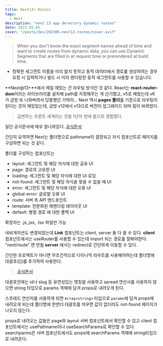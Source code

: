 ```yaml
---
title: Next13+ Routes
tags:
  - Next
description: "next 13 app derectory dynamic routes"
date: 2023.05.05
cover: "/posts/dev/202305-next13-routes/cover.avif"
---
```


> When you don't know the exact segment names ahead of time and want to create routes from dynamic data, you can use Dynamic Segments that are filled in at request time or prerendered at build time.

- 정확한 세그먼트 이름을 미리 알지 못하고 동적 데이터에서 경로를 생성하려는 경우 요청 시 입력하거나 빌드 시 미리 렌더링한 동적 세그먼트를 사용할 수 있습니다.

**Next@13+**에서 제일 재밌는 건 라우팅 방식인 것 같다.
React는 **react-router-dom**이라는 라이브러리를 설치해 path를 지정해주는 게 신기했고, v5로 배웠는데 v6가 금방 또 나와버려서 당황했던 기억이...
Next 역시 **pages 폴더**를 기준으로 라우팅이 된다는 것이 재밌었는데, 금방 v12에서 v13으로 버전이 업그레이드 되며 많이 바뀌었다.

> 급변하는 프론트 세계라는 것을 1년차 만에 몸으로 경험했다.

일단 공식문서에 매우 잘나와있다. [공식문서](https://nextjs.org/docs/app/building-your-application/routing)

간단히 요약하면 Next는 폴더명으로 pathname이 결정되고 자식 컴포넌트로 페이지를 구성하면 되는 것 같다.

폴더를 구성하는 컴포넌트는

- layout: 세그먼트 및 해당 자식에 대한 공유 UI
- page: 경로의 고유한 UI
- loading: 세그먼트 및 해당 자식에 대한 UI 로딩
- not-found: 세그먼트 및 해당 자식을 찾을 수 없을 때 UI
- error: 세그먼트 및 해당 자식에 대한 오류 UI
- global-error: 글로벌 오류 UI
- route: 서버 측 API 엔드포인트
- template: 전문화된 재렌더링 레이아웃 UI
- default: 병렬 경로 에 대한 폴백 UI

확장자는 .js,.jsx, .tsx 파일만 가능

네비게이션도 변경되었는데
**Link** 컴포넌트는 client, server 둘 다 쓸 수 있다.
**client** 컴포넌트에서는 useRouter를 사용할 수 있는데 import 되는 경로를 잘봐야한다. "next/route" 면 안됨
**server** 에서는 redirect로 간단하게 이동할 수 있다.

간단한 프로젝트가 아니면 무조건적으로 다이나믹 라우트를 사용해야하는데
폴더명에 대괄호([])를 추가하여 사용한다.

> [공식문서](https://nextjs.org/docs/app/building-your-application/routing/dynamic-routes)

대괄호안에는 id나 slug 등 유연성있는 명칭을 사용하고 spread 연산사를 사용하지 않으면 string 타입으로 params 객체에 담겨 props로 내려오게 된다.

스프레드 연산자를 사용하게 되면 `Array<string>` 타입으로 `params`에 담겨 props에 내려오게 되는데 폴더명에 한번더 대괄호를 씌우면 값이 없더라도 not-found 페이지가 나오지 않는다.

props로 내려오는 값들은 page와 layout 서버 컴포넌트에서 확인할 수 있고
client 컴포넌트에서는 usePathname이나 useSearchParams로 확인할 수 있다.
searchparms은 서버 컴포넌트에서도 props에 searchParams 객체에 string타입으로 내려온다.
